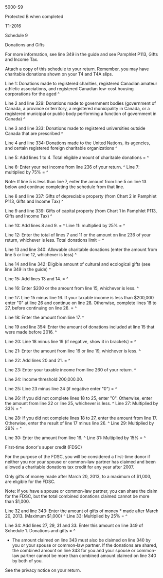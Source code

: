 ﻿5000-S9 
 
Protected B when completed 
 
T1-2016 
 
Schedule 9 
 
Donations and Gifts 
 
For more information, see line 349 in the guide and see Pamphlet P113, Gifts 
and Income Tax. 
 
Attach a copy of this schedule to your return. Remember, you may have 
charitable donations shown on your T4 and T4A slips. 
 
Line 1: Donations made to registered charities, registered Canadian amateur 
athletic associations, and registered Canadian low-cost housing corporations 
for the aged ^
 
Line 2 and line 329: Donations made to government bodies (government of 
Canada, a province or territory, a registered municipality in Canada, or a 
registered municipal or public body performing a function of government in 
Canada) ^
 
Line 3 and line 333: Donations made to registered universities outside Canada 
that are prescribed ^
 
Line 4 and line 334: Donations made to the United Nations, its agencies, and 
certain registered foreign charitable organizations ^
 
Line 5: Add lines 1 to 4. Total eligible amount of charitable donations = ^
 
Line 6: Enter your net income from line 236 of your return. ^
Line 7: multiplied by 75% = ^
 
Note: 
If line 5 is less than line 7, enter the amount from line 5 on line 13 below 
and continue completing the schedule from that line. 
 
Line 8 and line 337: Gifts of depreciable property (from Chart 2 in Pamphlet 
P113, Gifts and Income Tax) ^
 
Line 9 and line 339: Gifts of capital property (from Chart 1 in Pamphlet 
P113, Gifts and Income Tax) ^
 
Line 10: Add lines 8 and 9. = ^
Line 11: multiplied by 25% = ^
 
Line 12: Enter the total of lines 7 and 11 or the amount on line 236 of your 
return, whichever is less. Total donations limit = ^
 
Line 13 and line 340: Allowable charitable donations (enter the amount from 
line 5 or line 12, whichever is less) ^
 
Line 14 and line 342: Eligible amount of cultural and ecological gifts (see 
line 349 in the guide) ^
 
Line 15: Add lines 13 and 14. = ^
 
Line 16: Enter $200 or the amount from line 15, whichever is less. ^
 
Line 17: Line 15 minus line 16. If your taxable income is less than $200,000 
enter "0" at line 26 and continue on line 28. Otherwise, complete lines 18 to 
27, before continuing on line 28. = ^
 
Line 18: Enter the amount from line 17. ^
 
Line 19 and line 354: Enter the amount of donations included at line 15 that 
were made before 2016. ^
 
Line 20: Line 18 minus line 19 (if negative, show it in brackets) = ^
 
Line 21: Enter the amount from line 16 or line 19, whichever is less. ^
 
Line 22: Add lines 20 and 21. = ^
 
Line 23: Enter your taxable income from line 260 of your return. ^
 
Line 24: Income threshold 200,000.00. 
 
Line 25: Line 23 minus line 24 (if negative enter "0") = ^
 
Line 26: If you did not complete lines 18 to 25, enter "0". Otherwise, enter 
the amount from line 22 or line 25, whichever is less. ^
Line 27: Multiplied by 33% = ^
 
Line 28: If you did not complete lines 18 to 27, enter the amount from line 
17. Otherwise, enter the result of line 17 minus line 26. ^
Line 29: Multiplied by 29% = ^
 
Line 30: Enter the amount from line 16. ^
Line 31: Multiplied by 15% = ^
 
First-time donor's super credit (FDSC) 
 
For the purpose of the FDSC, you will be considered a first-time donor if 
neither you nor your spouse or common-law partner has claimed and been 
allowed a charitable donations tax credit for any year after 2007. 
 
Only gifts of money made after March 20, 2013, to a maximum of $1,000, are 
eligible for the FDSC. 
 
Note: 
If you have a spouse or common-law partner, you can share the claim for the 
FDSC, but the total combined donations claimed cannot be more than $1,000. 
 
Line 32 and line 343: Enter the amount of gifts of money * made after March 
20, 2013. (Maximum $1,000) ^
Line 33: Multiplied by 25% = ^
 
Line 34: Add lines 27, 29, 31 and 33. Enter this amount on line 349 of 
Schedule 1. Donations and gifts = ^
 
* The amount claimed on line 343 must also be claimed on line 340 by you or 
your spouse or common-law partner. If the donations are shared, the combined 
amount on line 343 for you and your spouse or common-law partner cannot be 
more than combined amount claimed on line 340 by both of you. 
 
See the privacy notice on your return.
